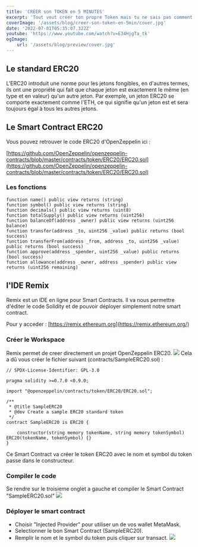 ```yaml
---
title: 'CRÉER son TOKEN en 5 MINUTES'
excerpt: 'Tout veut créer ton propre Token mais tu ne sais pas comment ? Avec des standards qui ont emmergé comme ERC20, créer son propre Token sur la Blockchain est devenu très simple et nous allons voir comment. Meme plus besoin d etre développeur si tu suis le bon tutoriel :)'
coverImage: '/assets/blog/creer-son-token-en-5min/cover.jpg'
date: '2022-07-01T05:35:07.322Z'
youtube: 'https://www.youtube.com/watch?v=E34HjgTa_tk'
ogImage:
    url: '/assets/blog/preview/cover.jpg'
---
```

## Le standard ERC20
L'ERC20 introduit une norme pour les jetons fongibles, en d'autres termes, ils ont une propriété qui fait que chaque jeton est exactement le même (en type et en valeur) qu'un autre jeton. Par exemple, un jeton ERC20 se comporte exactement comme l'ETH, ce qui signifie qu'un jeton est et sera toujours égal à tous les autres jetons.

## Le Smart Contract ERC20

Vous pouvez retrouver le code ERC20 d'OpenZeppelin ici :

[https://github.com/OpenZeppelin/openzeppelin-contracts/blob/master/contracts/token/ERC20/ERC20.sol](https://github.com/OpenZeppelin/openzeppelin-contracts/blob/master/contracts/token/ERC20/ERC20.sol)

### Les fonctions
```
function name() public view returns (string)
function symbol() public view returns (string)
function decimals() public view returns (uint8)
function totalSupply() public view returns (uint256)
function balanceOf(address _owner) public view returns (uint256 balance)
function transfer(address _to, uint256 _value) public returns (bool success)
function transferFrom(address _from, address _to, uint256 _value) public returns (bool success)
function approve(address _spender, uint256 _value) public returns (bool success)
function allowance(address _owner, address _spender) public view returns (uint256 remaining)
```

## l'IDE Remix

Remix est un IDE en ligne pour Smart Contracts. Il va nous permettre d'éditer le code Solidity et de pouvoir déployer simplement notre smart contract.

Pour y acceder : [https://remix.ethereum.org](https://remix.ethereum.org/)

### Créer le Workspace

Remix permet de creer directement un projet OpenZeppelin ERC20.
![](../assets/blog/creer-son-token-en-5min/remix.png)
Cela a dû vous créer le fichier suivant (contracts/SampleERC20.sol) :
```
// SPDX-License-Identifier: GPL-3.0

pragma solidity >=0.7.0 <0.9.0;

import "@openzeppelin/contracts/token/ERC20/ERC20.sol";

/**
 * @title SampleERC20
 * @dev Create a sample ERC20 standard token
 */
contract SampleERC20 is ERC20 {

    constructor(string memory tokenName, string memory tokenSymbol) ERC20(tokenName, tokenSymbol) {}
}
```
Ce Smart Contract va créer le token ERC20 avec le nom et symbol du token passe dans le constructeur.

### Compiler le code
Se rendre sur le troisieme onglet a gauche et compiler le Smart Contract "SampleERC20.sol"
![](../assets/blog/creer-son-token-en-5min/compile.png)

### Déployer le smart contract
- Choisir "Injected Provider" pour utiliser un de vos wallet MetaMask.
- Selectionner le bon Smart Contract (SampleERC20).
- Remplir le nom et le symbol du token puis cliquer sur transact.
![](../assets/blog/creer-son-token-en-5min/deploy.png)